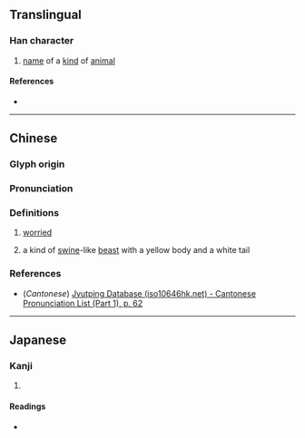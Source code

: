 {{character info/new}}
==Translingual==

===Han character===
{{Han char|rn=5|rad=乙|as=12|sn=13|four=92210|canj=FQU|ids=⿰粦乚}}

# [[name]] of a [[kind]] of [[animal]]

====References====
* {{Han ref|kx=0085.010|dkj=00215|dj=0173.090|hdz=10058.010|uh=4E83|ud=20099|bh=DCB1|bd=56497}}

----

==Chinese==
{{zh-forms|alt=𠄈}}

===Glyph origin===
{{Han etym|粦}}

===Pronunciation===
{{rfp|zh|The current two definitions should probably be split into ''lǐn'' and ''lìn'' according to [https://www.chazidian.com/r_zi_zd4E83/], but it is unclear which of them ''lín'' and ''leon5'' apply to.}}
{{zh-pron
|m=lín
|c=leon5
|mc=
|oc=
|ma=
|cat=adj,n
}}

===Definitions===
{{zh-hanzi}}

# [[worried]]
# {{lb|zh|Chinese mythology}} a kind of [[swine]]-like [[beast]] with a yellow body and a white tail

===References===
* (''Cantonese'') [http://www.iso10646hk.net/jp/document/download.jsp Jyutping Database (iso10646hk.net) - Cantonese Pronunciation List (Part 1), p. 62]

----

==Japanese==

===Kanji===
{{ja-kanji|grade=|rs=乙12}}

# {{rfdef|ja|sort=乙12}}

====Readings====
* {{ja-readings|on=[[りん]] (rin)|kun=[[うれる]] (ureru)}}